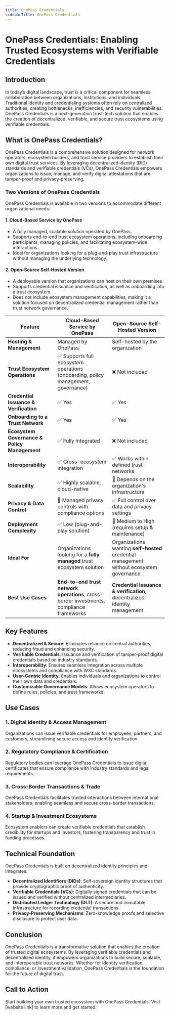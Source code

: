 ```yaml
---
title: OnePass Credentials
sidebarTitle: OnePass Credentials
---
```


# OnePass Credentials: Enabling Trusted Ecosystems with Verifiable Credentials

## Introduction

In today’s digital landscape, trust is a critical component for seamless collaboration between organizations, institutions, and individuals. Traditional identity and credentialing systems often rely on centralized authorities, creating bottlenecks, inefficiencies, and security vulnerabilities. OnePass Credentials is a next-generation trust-tech solution that enables the creation of decentralized, verifiable, and secure trust ecosystems using verifiable credentials.

## What is OnePass Credentials?

OnePass Credentials is a comprehensive solution designed for network operators, ecosystem builders, and trust service providers to establish their own digital trust services. By leveraging decentralized identity (DID) standards and verifiable credentials (VCs), OnePass Credentials empowers organizations to issue, manage, and verify digital attestations that are tamper-proof and privacy-preserving.

### Two Versions of OnePass Credentials

OnePass Credentials is available in two versions to accommodate different organizational needs:

#### 1. **Cloud-Based Service by OnePass**

- A fully managed, scalable solution operated by OnePass.
- Supports end-to-end trust ecosystem operations, including onboarding participants, managing policies, and facilitating ecosystem-wide interactions.
- Ideal for organizations looking for a plug-and-play trust infrastructure without managing the underlying technology.

#### 2. **Open-Source Self-Hosted Version**

- A deployable version that organizations can host on their own premises.
- Supports credential issuance and verification, as well as onboarding into a trust ecosystem.
- Does not include ecosystem management capabilities, making it a solution focused on decentralized credential management rather than trust network governance.

| Feature                        | **Cloud-Based Service by OnePass** | **Open-Source Self-Hosted Version** |
|--------------------------------|----------------------------------|----------------------------------|
| **Hosting & Management**       | Managed by OnePass              | Self-hosted by the organization |
| **Trust Ecosystem Operations** | ✅ Supports full ecosystem operations (onboarding, policy management, governance) | ❌ Not included |
| **Credential Issuance & Verification** | ✅ Yes | ✅ Yes |
| **Onboarding to a Trust Network** | ✅ Yes | ✅ Yes |
| **Ecosystem Governance & Policy Management** | ✅ Fully integrated | ❌ Not included |
| **Interoperability**           | ✅ Cross-ecosystem integration | ✅ Works within defined trust networks |
| **Scalability**                | ✅ Highly scalable, cloud-native | 🔄 Depends on the organization's infrastructure |
| **Privacy & Data Control**     | 🔄 Managed privacy controls with compliance options | ✅ Full control over data and privacy settings |
| **Deployment Complexity**      | ✅ Low (plug-and-play solution) | 🔄 Medium to High (requires setup & maintenance) |
| **Ideal For**                  | Organizations looking for a **fully managed** trust ecosystem solution | Organizations wanting **self-hosted** credential management without ecosystem governance |
| **Best Use Cases**             | **End-to-end trust network operations**, cross-border investments, compliance frameworks | **Credential issuance & verification**, decentralized identity management |

## Key Features

- **Decentralized & Secure**: Eliminates reliance on central authorities, reducing fraud and enhancing security.
- **Verifiable Credentials**: Issuance and verification of tamper-proof digital credentials based on industry standards.
- **Interoperability**: Ensures seamless integration across multiple ecosystems and compliance with W3C standards.
- **User-Centric Identity**: Enables individuals and organizations to control their own data and credentials.
- **Customizable Governance Models**: Allows ecosystem operators to define rules, policies, and trust frameworks.

## Use Cases

### 1. Digital Identity & Access Management

Organizations can issue verifiable credentials for employees, partners, and customers, streamlining secure access and identity verification.

### 2. Regulatory Compliance & Certification

Regulatory bodies can leverage OnePass Credentials to issue digital certificates that ensure compliance with industry standards and legal requirements.

### 3. Cross-Border Transactions & Trade

OnePass Credentials facilitates trusted interactions between international stakeholders, enabling seamless and secure cross-border transactions.

### 4. Startup & Investment Ecosystems

Ecosystem enablers can create verifiable credentials that establish credibility for startups and investors, fostering transparency and trust in funding processes.

## Technical Foundation

OnePass Credentials is built on decentralized identity principles and integrates:

- **Decentralized Identifiers (DIDs)**: Self-sovereign identity structures that provide cryptographic proof of authenticity.
- **Verifiable Credentials (VCs)**: Digitally signed credentials that can be issued and verified without centralized intermediaries.
- **Distributed Ledger Technology (DLT)**: A secure and immutable infrastructure for recording credential transactions.
- **Privacy-Preserving Mechanisms**: Zero-knowledge proofs and selective disclosure to protect user data.

## Conclusion

OnePass Credentials is a transformative solution that enables the creation of trusted digital ecosystems. By leveraging verifiable credentials and decentralized identity, it empowers organizations to build secure, scalable, and interoperable trust networks. Whether for identity verification, compliance, or investment validation, OnePass Credentials is the foundation for the future of digital trust.

## Call to Action

Start building your own trusted ecosystem with OnePass Credentials. Visit [website link] to learn more and get started.
